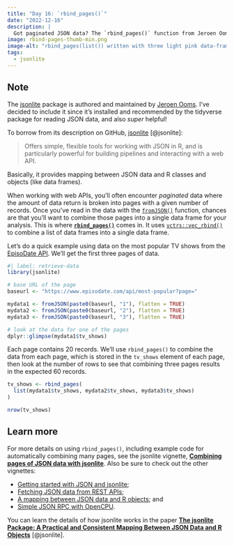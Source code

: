 ```yaml
---
title: "Day 16: `rbind_pages()`"
date: "2022-12-16"
description: |
  Got paginated JSON data? The `rbind_pages()` function from Jeroen Ooms' jsonlite package is here to save the day.
image: rbind-pages-thumb-min.png
image-alt: "rbind_pages(list()) written with three light pink data-frame icons in between the list parentheses. A downward arrow leads to a larger, darker pink data-frame icon."
tags: 
  - jsonlite
---
```


::: callout-note
## Note

The [jsonlite](https://github.com/jeroen/jsonlite) package is authored and maintained by [Jeroen Ooms](https://github.com/jeroen). I've decided to include it since it's installed and recommended by the tidyverse package for reading JSON data, and also *super* helpful!
:::

To borrow from its description on GitHub, [jsonlite](https://github.com/jeroen/jsonlite) [@jsonlite]:

> Offers simple, flexible tools for working with JSON in R, and is particularly powerful for building pipelines and interacting with a web API.

Basically, it provides mapping between JSON data and R classes and objects (like data frames).

When working with web APIs, you'll often encounter *paginated* data where the amount of data return is broken into pages with a given number of records. Once you've read in the data with the [`fromJSON()`](https://rdrr.io/cran/jsonlite/man/fromJSON.html) function, chances are that you'll want to combine those pages into a single data frame for your analysis. This is where [**`rbind_pages()`**](https://rdrr.io/cran/jsonlite/man/rbind_pages.html) comes in. It uses [`vctrs::vec_rbind()`](https://vctrs.r-lib.org/reference/vec_bind.html) to combine a list of data frames into a single data frame.

Let's do a quick example using data on the most popular TV shows from the [EpisoDate API](https://www.episodate.com/api). We'll get the first three pages of data.

```r
#| label: retrieve-data
library(jsonlite)

# base URL of the page
baseurl <- "https://www.episodate.com/api/most-popular?page="

mydata1 <- fromJSON(paste0(baseurl, "1"), flatten = TRUE)
mydata2 <- fromJSON(paste0(baseurl, "2"), flatten = TRUE)
mydata3 <- fromJSON(paste0(baseurl, "3"), flatten = TRUE)

# look at the data for one of the pages
dplyr::glimpse(mydata1$tv_shows)
```

Each page contains 20 records. We'll use `rbind_pages()` to combine the data from each page, which is stored in the `tv_shows` element of each page, then look at the number of rows to see that combining three pages results in the expected 60 records.

```r
tv_shows <- rbind_pages(
  list(mydata1$tv_shows, mydata2$tv_shows, mydata3$tv_shows)
)

nrow(tv_shows)
```

## Learn more

For more details on using `rbind_pages()`, including example code for automatically combining many pages, see the jsonlite vignette, [**Combining pages of JSON data with jsonlite**](https://cran.r-project.org/web/packages/jsonlite/vignettes/json-paging.html). Also be sure to check out the other vignettes:

* [Getting started with JSON and jsonlite](https://cran.r-project.org/web/packages/jsonlite/vignettes/json-aaquickstart.html);  
* [Fetching JSON data from REST APIs](https://cran.r-project.org/web/packages/jsonlite/vignettes/json-apis.html);  
* [A mapping between JSON data and R objects](https://cran.r-project.org/web/packages/jsonlite/vignettes/json-mapping.pdf); and 
* [Simple JSON RPC with OpenCPU](https://cran.r-project.org/web/packages/jsonlite/vignettes/json-opencpu.pdf).

You can learn the details of how jsonlite works in the paper 
[**The jsonlite Package: A Practical and Consistent Mapping Between JSON Data and R Objects**](https://arxiv.org/abs/1403.2805) [@jsonlite].
